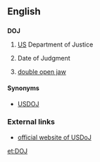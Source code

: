 ==English==

==={{initialism}}===
'''DOJ'''

# {{US}} [[US]] Department of Justice
# Date of Judgment
# {{context|travel|aviation}} [[double open jaw]]
====Synonyms====
*[[USDOJ]]

===External links===
* [http://www.usdoj.gov/ official website of USDoJ]

[[et:DOJ]]